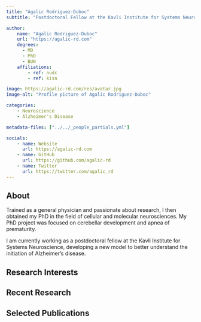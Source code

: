 ```yaml
---
title: "Agalic Rodriguez-Duboc"
subtitle: "Postdoctoral Fellow at the Kavli Institute for Systems Neuroscience"

author:
    name: "Agalic Rodriguez-Duboc"
    url: "https://agalic-rd.com"
    degrees:
      - MD
      - PhD
      - BUN
    affiliations:
        - ref: nudc
        - ref: kisn

image: https://agalic-rd.com/res/avatar.jpg
image-alt: "Profile picture of Agalic Rodriguez-Duboc"

categories:
    - Neuroscience
    - Alzheimer's Disease

metadata-files: ["../../_people_partials.yml"]

socials:
    - name: Website
      url: https://agalic-rd.com
    - name: GitHub
      url: https://github.com/agalic-rd
    - name: Twitter
      url: https://twitter.com/agalic_rd
---
```


## About

Trained as a general physician and passionate about research, I then obtained my PhD in the field of cellular and molecular neurosciences. My PhD project was focused on cerebellar development and apnea of prematurity.

I am currently working as a postdoctoral fellow at the Kavli Institute for Systems Neuroscience, developing a new model to better understand the initiation of Alzheimer's disease.

## Research Interests


## Recent Research


## Selected Publications

